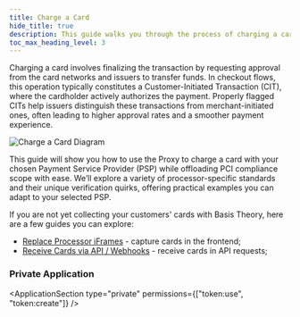 ```yaml
---
title: Charge a Card
hide_title: true
description: This guide walks you through the process of charging a card against a Payments Service Provider using the Proxy
toc_max_heading_level: 3
---
```



<Intro
  title="Charge a Card"
  caption="Streamline card transactions with a secure, proxy-powered solution."
/>

Charging a card involves finalizing the transaction by requesting approval from the card networks and issuers to transfer funds. In checkout flows, this operation typically constitutes a Customer-Initiated Transaction (CIT), where the cardholder actively authorizes the payment. Properly flagged CITs help issuers distinguish these transactions from merchant-initiated ones, often leading to higher approval rates and a smoother payment experience.

![Charge a Card Diagram](/img/guides/cards/charge-card-diagram.png)

This guide will show you how to use the Proxy to charge a card with your chosen Payment Service Provider (PSP) while offloading PCI compliance scope with ease. We’ll explore a variety of processor-specific standards and their unique verification quirks, offering practical examples you can adapt to your selected PSP.

If you are not yet collecting your customers' cards with Basis Theory, here are a few guides you can explore:

- [Replace Processor iFrames](/docs/card-payments/replace-processor-iframes) - capture cards in the frontend;
- [Receive Cards via API / Webhooks](/docs/card-payments/receive-cards-api) - receive cards in API requests;

<GettingStartedSection />

### Private Application

<ApplicationSection type="private" permissions={["token:use", "token:create"]} />

<FirstChargeSection />

<SaveCardSection />

<SubsequentChargesSection />
